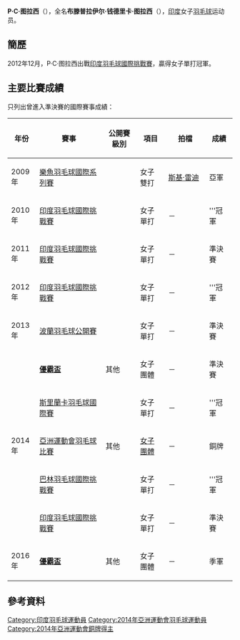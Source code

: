 {{noteTA|G1=Badminton}}
{{Infobox 羽球選手
| playername              = 布滕普拉伊尔·钱德里卡·图拉西<br/>{{lang|en|Puthenpurayil Chandrika Thulasi}}
| image                   = 
| size                    = 
| caption                 = 
| birth_name              = 
| date_of_birth           = {{birth_date_and_age|1991|8|31}}<ref name="Commonwealth">{{cite web|title=XX Commonwealth Games Athlete Biography - P C Thulasi|url=http://g2014results.thecgf.com/athlete/badminton/1073265/p_c_thulasi.html|access-date=2015-08-15|archive-date=2014-12-28|archive-url=https://web.archive.org/web/20141228074353/http://g2014results.thecgf.com/athlete/badminton/1073265/p_c_thulasi.html|dead-url=no}}{{en}}</ref>
| place_of_birth          = {{IND}}[[帕拉克卡德|帕拉克卡德]]<ref name="Commonwealth"/>
| height                  = 
| weight                  = 
| event                   = 女子單打
| country                 = {{IND}}
| years_active            = 
| handedness              = 
| coach                   = 
| highest_ranking         = 第60位
| date_of_highest_ranking = 2014年4月17日<ref>[http://bwfcontent.tournamentsoftware.com/ranking/player.aspx?id=6767&player=108500 BWF World Ranking - Ranking of P. C. Thulasi (75410)]{{en}}</ref>
| current_ranking         = 第62位
| date_of_current_ranking = 2014年4月24日<ref>[http://bwfcontent.tournamentsoftware.com/ranking/category.aspx?id=6767&category=473 BWF World Ranking - BWF世界排名榜 (4/24/2014) - Women's singles]{{en}}</ref>
| played                  = 44勝–40負（女單）<br/>7勝–10負（女雙）
| titles                  = 
| bwf_profile             = 4FBDC6A6-2B8F-42B2-8247-A997F9A6DD20
| bwf_id                  = 75410
| updated                 = 2014年4月30日
}}
{{MedalTableTop}}
{{MedalSport | 女子[[羽毛球|羽毛球]]}}
{{MedalCountry | {{IND}}}}
{{MedalCompetition | [[尤伯杯|尤伯杯]]}}
{{MedalBronze| [[2014年優霸盃|2014年 新德里]] | [[2014年優霸盃|女子團體]] }}
{{MedalBronze| [[2016年優霸盃|2016年 崑山]] | [[2016年優霸盃|女子團體]]}}
{{MedalCompetition | [[亞洲運動會|亞洲運動會]]}}
{{MedalBronze| [[2014年亞洲運動會羽毛球比賽|2014年 仁川]] | [[2014年亞洲運動會羽毛球女子團體比賽|女子團體]] }}
{{MedalBottom}}
'''P·C·图拉西'''（{{bd|1991年|8月31日}}），全名'''布滕普拉伊尔·钱德里卡·图拉西'''（{{lang|en|Puthenpurayil Chandrika Thulasi}}），[[印度|印度]]女子[[羽毛球|羽毛球]]运动员。

==簡歷==
2012年12月，P·C·图拉西出戰[[2012年印度羽毛球國際挑戰賽|印度羽毛球國際挑戰賽]]，贏得女子單打冠軍。

==主要比賽成績==
只列出曾進入準決賽的國際賽事成績：
{| class=wikitable style="text-align:center; font-size:small;" 
!width="50"|年份
!width="180"|賽事
!width="80"|公開賽級別
!width="60"|項目
!width="100"|拍檔
!width="50"|成績
|-
!rowspan="1"|2009年
|[[2009年樂魚羽毛球國際系列賽|樂魚羽毛球國際系列賽]]
|{{BWFIS}}
|女子雙打
|[[斯基·雷迪|斯基·雷迪]]
|bgcolor="silver"|亞軍
|-
!rowspan="1"|2010年
|[[2010年印度羽毛球國際挑戰賽|印度羽毛球國際挑戰賽]]
|{{BWFIC}}
|女子單打
|－
|bgcolor="gold"|'''冠軍
|-
!rowspan="1"|2011年
|[[2011年印度羽毛球國際挑戰賽|印度羽毛球國際挑戰賽]]
|{{BWFIC}}
|女子單打
|－
|bgcolor="#b8860b"|準決賽
|-
!rowspan="1"|2012年
|[[2012年印度羽毛球國際挑戰賽|印度羽毛球國際挑戰賽]]
|{{BWFIC}}
|女子單打
|－
|bgcolor="gold"|'''冠軍
|-
!rowspan="1"|2013年
|[[2013年波蘭羽毛球公開賽|波蘭羽毛球公開賽]]
|{{BWFIC}}
|女子單打
|－
|bgcolor="#b8860b"|準決賽
|-
!rowspan="5"|2014年
|'''[[2014年優霸盃|優霸盃]]'''
|其他
|女子團體
|－
|bgcolor="#b8860b"|準決賽
|-
|[[2014年斯里蘭卡羽毛球國際賽|斯里蘭卡羽毛球國際賽]]
|{{BWFIC}}
|女子單打
|－
|bgcolor="gold"|'''冠軍
|-
|[[2014年亞洲運動會羽毛球比賽|亞洲運動會羽毛球比賽]]
|其他
|[[2014年亞洲運動會羽毛球女子團體比賽|女子團體]]
|－
|bgcolor="#b8860b"|銅牌
|-
|[[2014年巴林羽毛球國際挑戰賽|巴林羽毛球國際挑戰賽]]
|{{BWFIC}}
|女子單打
|－
|bgcolor="gold"|'''冠軍
|-
|[[2014年印度羽毛球國際挑戰賽|印度羽毛球國際挑戰賽]]
|{{BWFIC}}
|女子單打
|－
|bgcolor="#b8860b"|準決賽
|-
!rowspan="1"|2016年
|'''[[2016年優霸盃|優霸盃]]'''
|其他
|女子團體
|－
|bgcolor="#b8860b"|季軍
|}
{{BWF賽事級別索引}}

==參考資料==
{{Reflist}}

{{DEFAULTSORT:Thulasi, Puthenpurayil Chandrika}}
[[Category:印度羽毛球運動員|Category:印度羽毛球運動員]]
[[Category:2014年亞洲運動會羽毛球運動員|Category:2014年亞洲運動會羽毛球運動員]]
[[Category:2014年亞洲運動會銅牌得主|Category:2014年亞洲運動會銅牌得主]]